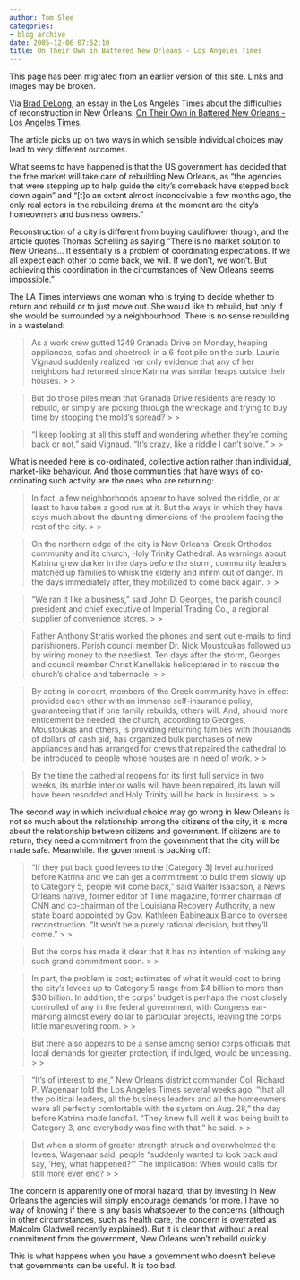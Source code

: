 ```yaml
---
author: Tom Slee
categories:
- blog archive
date: 2005-12-06 07:52:10
title: On Their Own in Battered New Orleans - Los Angeles Times
---
```


::: {.callout-note}

This page has been migrated from an earlier version of this site. 
Links and images may be broken.

:::



				

Via [Brad DeLong](http://delong.typepad.com/sdj/2005/12/a_very_good_lon.html), an essay in the Los Angeles Times about the difficulties of reconstruction in New Orleans: [On Their Own in Battered New Orleans - Los Angeles Times](http://www.latimes.com/news/nationworld/nation/la-na-orleansrisk4dec04,0,7970585,full.story?coll=la-home-headlines).




The article picks up on two ways in which sensible individual choices may lead to very different outcomes. 




What seems to have happened is that the US government has decided that the free market will take care of rebuilding New Orleans, as "the agencies that were stepping up to help guide the city's comeback have stepped back down again" and "[t]o an extent almost inconceivable a few months ago, the only real
actors in the rebuilding drama at the moment are the city's homeowners
and business owners."




Reconstruction of a city is different from buying cauliflower though, and the article quotes Thomas Schelling as saying "There is no market solution to New Orleans... It essentially is a problem of coordinating expectations. If
we all expect each other to come back, we will. If we don't, we won't. But achieving this coordination in the circumstances of New Orleans seems impossible."




The LA Times interviews one woman who is trying to decide whether to return and rebuild or to just move out. She would like to rebuild, but only if she would be surrounded by a neighbourhood. There is no sense rebuilding in a wasteland:

<blockquote>As a work crew gutted 1249 Granada Drive on Monday, heaping appliances,
sofas and sheetrock in a 6-foot pile on the curb, Laurie Vignaud
suddenly realized her only evidence that any of her neighbors had
returned since Katrina was similar heaps outside their houses.
> 
> </blockquote>

<blockquote>But do those piles mean that Granada Drive residents are ready to
rebuild, or simply are picking through the wreckage and trying to buy
time by stopping the mold's spread?
> 
> </blockquote>




<blockquote>"I keep looking at all this stuff and wondering whether they're
coming back or not," said Vignaud. "It's crazy, like a riddle I can't
solve."
> 
> </blockquote>




What is needed here is co-ordinated, collective action rather than individual, market-like behaviour. And those communities that have ways of co-ordinating such activity are the ones who are returning:

<blockquote>In fact, a few neighborhoods appear to have solved the riddle, or
at least to have taken a good run at it. But the ways in which they
have says much about the daunting dimensions of the problem facing the
rest of the city.
> 
> </blockquote>




<blockquote>On the northern edge of the city is New Orleans' Greek Orthodox
community and its church, Holy Trinity Cathedral. As warnings about
Katrina grew darker in the days before the storm, community leaders
matched up families to whisk the elderly and infirm out of danger. In
the days immediately after, they mobilized to come back again.
> 
> </blockquote>




<blockquote>"We ran it like a business," said John D. Georges, the parish
council president and chief executive of Imperial Trading Co., a
regional supplier of convenience stores.
> 
> </blockquote>




<blockquote>Father Anthony Stratis worked the phones and sent out e-mails to
find parishioners. Parish council member Dr. Nick Moustoukas followed
up by wiring money to the neediest. Ten days after the storm, Georges
and council member Christ Kanellakis helicoptered in to rescue the
church's chalice and tabernacle.
> 
> </blockquote>




<blockquote>By acting in concert, members of the Greek community have in
effect provided each other with an immense self-insurance policy,
guaranteeing that if one family rebuilds, others will. And, should more
enticement be needed, the church, according to Georges, Moustoukas and
others, is providing returning families with thousands of dollars of
cash aid, has organized bulk purchases of new appliances and has
arranged for crews that repaired the cathedral to be introduced to
people whose houses are in need of work.
> 
> </blockquote>




<blockquote>By the time the cathedral reopens for its first full service in
two weeks, its marble interior walls will have been repaired, its lawn
will have been resodded and Holy Trinity will be back in business.
> 
> </blockquote>

The second way in which individual choice may go wrong in New Orleans is not so much about the relationship among the citizens of the city, it is more about the relationship between citizens and government. If citizens are to return, they need a commitment from the government that the city will be made safe. Meanwhile. the government is backing off:

<blockquote>"If they put back good levees to the [Category 3] level authorized
before Katrina and we can get a commitment to build them slowly up to
Category 5, people will come back," said Walter Isaacson, a News
Orleans native, former editor of Time magazine, former chairman of CNN
and co-chairman of the Louisiana Recovery Authority, a new state board
appointed by Gov. Kathleen Babineaux Blanco to oversee reconstruction.
"It won't be a purely rational decision, but they'll come."
> 
> </blockquote>




<blockquote>
But the corps has made it clear that it has no intention of making any such grand commitment soon.
> 
> </blockquote>




<blockquote>In part, the problem is cost; estimates of what it would cost to
bring the city's levees up to Category 5 range from $4 billion to more
than $30 billion. In addition, the corps' budget is perhaps the most
closely controlled of any in the federal government, with Congress
ear-marking almost every dollar to particular projects, leaving the
corps little maneuvering room.
> 
> </blockquote>




<blockquote>But there also appears to be a sense among senior corps officials
that local demands for greater protection, if indulged, would be
unceasing.
> 
> </blockquote>




<blockquote>"It's of interest to me," New Orleans district commander Col.
Richard P. Wagenaar told the Los Angeles Times several weeks ago, "that
all the political leaders, all the business leaders and all the
homeowners were all perfectly comfortable with the system on Aug. 28,"
the day before Katrina made landfall. "They knew full well it was being
built to Category 3, and everybody was fine with that," he said.
> 
> </blockquote>




<blockquote>But when a storm of greater strength struck and overwhelmed the
levees, Wagenaar said, people "suddenly wanted to look back and say,
'Hey, what happened?' " The implication: When would calls for still
more ever end?
> 
> </blockquote>




The concern is apparently one of moral hazard, that by investing in New Orleans the agencies will simply encourage demands for more. I have no way of knowing if there is any basis whatsoever to the concerns (although in other circumstances, such as health care, the concern is overrated as Malcolm Gladwell recently explained). But it is clear that without a real commitment from the government, New Orleans won't rebuild quickly.




This is what happens when you have a government who doesn't believe that governments can be useful. It is too bad.


		
